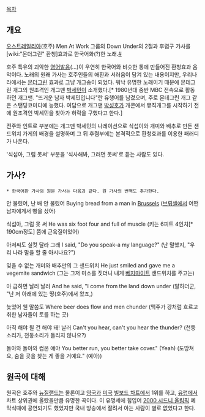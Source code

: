 [[목차]]

== 개요 ==
[[오스트레일리아]](호주) Men At Work 그룹의 Down Under의 2절과 후렴구 가사를 [wiki:"몬더그린" 환청]효과로 한국어화(?)한 노래.[http://zuzunza.joins.com/myflash/game_detail.html?game_id=5032&category=1&category=1&tm1=1&order=&writer=fabruady&from=&searchword=&search_what=&y=2007 #]

호주 특유의 괴악한 [[영어]]발음(...)이 우연히 한국어와 비슷한 통에 만들어진 환청효과 음악이다. 노래의 원래 가사는 호주인들의 애환과 서러움이 담겨 있는 내용이지만, 우리나라에서는 [[몬더그린]] 효과로 그냥 개그송이 되었다. 워낙 유명한 노래이기 때문에 몬데그린 개그의 원조격인 개그맨 [[박세민]]이 소개했다.[* 1980년대 중반 MBC 전속으로 활동하던 개그맨. "뜨거운 남자 박세민입니다"란 유행어를 남겼으며, 주로 몬데그린 개그 같은 스탠딩코미디에 능했다. 여담으로 개그맨 [[박성호]]가 개콘에서 뮤직개그를 시작하기 전에 원조격인 박세민을 찾아가 허락을 구했다고 한다.]

전주와 인트로 부분에는 개그맨 박세민의 나레이션으로 식섭이와 개미와 배추로 만든 샌드위치 가게의 배경을 설명하며 그 뒤 후렴부에는 본격적으로 환청효과를 이용한 패러디가 나온다.

'식섭아, 그럼 못써' 부분을 '식사해봐, 그러면 못써'로 듣는 사람도 있다.

== 가사? ==
 * 한국어판 가사와 원문 가사는 다음과 같다. 원 가사의 번역도 추가한다.

안 불렀어, 난 배 안 불렀어
Buying bread from a man in [[브뤼셀|Brussels]]
([[브뤼셀]]에서 어떤 남자에게서 빵을 샀어)

식섭아, 그럼 못 써
He was six foot four and full of muscle
(키는 6피트 4인치[* 190cm정도] 쯤에 근육질이었어)

아저씨도 실컷 달라 그래
I said, "Do you speak-a my language?"
(난 말했지, "우리 나라 말을 할 줄 아시나요?")

잊을 수 없는 개미와 배추만의 그 샌드위치
He just smiled and gave me a vegemite sandwich
(그는 그저 미소를 짓더니 내게 [[베지마이트]] 샌드위치를 주고는)

아 급하면 날러 날러
And he said, "I come from the land down under
(말하더군, "난 저 아래에 있는 땅(호주)에서 왔죠,)

늦었어 웬 말씀도
Where beer does flow and men chunder
(맥주가 강처럼 흐르고 취한 남자들이 토를 하는 곳)

아직 해야 될 건 해야 돼! 날러
Can't you hear, can't you hear the thunder?
(천둥소리가, 천둥소리가 들리지 않나요?)

돌아와 돌아와 컴온 얘야
You better run, you better take cover." (Yeah)
(도망쳐요, 숨을 곳을 찾는 게 좋을 거예요." (예아))

== 원곡에 대해 ==
원곡은 호주와 [[뉴질랜드]]는 물론이고 [[영국]]과 [[미국]] [[빌보드 차트]]에서 1위를 하고, [[유럽]]에서 차트 상위권에 올랐을만큼 유명한 곡이다. 이 유명세에 힘입어 [[2000 시드니 올림픽]] 폐막식때에 공연되기도 했었지만 국내 방송에서 잘려서 아는 사람이 별로 없었다고 한다.
